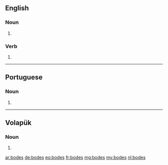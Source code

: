==English==

===Noun===
{{head|en|plural}}

# {{plural of|bode|lang=en|nocat=1}}

===Verb===
{{head|en}}

# {{en-third-person singular of|bode}}

----

==Portuguese==

===Noun===
{{head|pt|plural}} {{m}}

# {{plural of|bode|lang=pt|nocat=1}}

----

==Volapük==

===Noun===
{{head|vo|noun form}}

# {{dative plural of|bod|lang=vo}}

[[ar:bodes]]
[[de:bodes]]
[[eo:bodes]]
[[fr:bodes]]
[[mg:bodes]]
[[my:bodes]]
[[nl:bodes]]